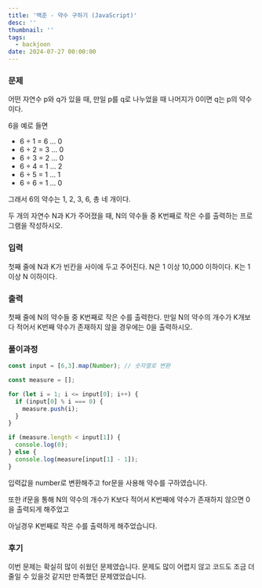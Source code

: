 ```yaml
---
title: '백준 - 약수 구하기 (JavaScript)'
desc: ''
thumbnail: ''
tags:
  - backjoon
date: 2024-07-27 00:00:00
---
```


### 문제
어떤 자연수 p와 q가 있을 때, 만일 p를 q로 나누었을 때 나머지가 0이면 q는 p의 약수이다. 

6을 예로 들면
- 6 ÷ 1 = 6 … 0
- 6 ÷ 2 = 3 … 0
- 6 ÷ 3 = 2 … 0
- 6 ÷ 4 = 1 … 2
- 6 ÷ 5 = 1 … 1
- 6 ÷ 6 = 1 … 0

그래서 6의 약수는 1, 2, 3, 6, 총 네 개이다.

두 개의 자연수 N과 K가 주어졌을 때, N의 약수들 중 K번째로 작은 수를 출력하는 프로그램을 작성하시오.


### 입력
첫째 줄에 N과 K가 빈칸을 사이에 두고 주어진다. N은 1 이상 10,000 이하이다. K는 1 이상 N 이하이다.

### 출력
첫째 줄에 N의 약수들 중 K번째로 작은 수를 출력한다. 만일 N의 약수의 개수가 K개보다 적어서 K번째 약수가 존재하지 않을 경우에는 0을 출력하시오.

### 풀이과정
```js
const input = [6,3].map(Number); // 숫자열로 변환

const measure = [];

for (let i = 1; i <= input[0]; i++) {
  if (input[0] % i === 0) {
    measure.push(i);
  }
}

if (measure.length < input[1]) {
  console.log(0);
} else {
  console.log(measure[input[1] - 1]);
}
```
입력값을 number로 변환해주고 for문을 사용해 약수를 구하였습니다.

또한 if문을 통해 N의 약수의 개수가 K보다 적어서 K번째에 약수가 존재하지 않으면 0을 출력되게 해주었고

아닐경우 K번째로 작은 수를 출력하게 해주었습니다.


### 후기
이번 문제는 확실히 많이 쉬웠던 문제였습니다. 
문제도 많이 어렵지 않고 코드도 조금 더 줄일 수 있을것 같지만 만족했던 문제였었습니다.